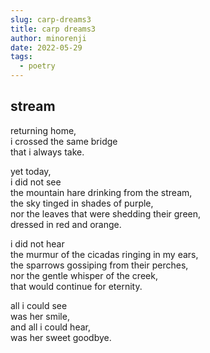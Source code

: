 ```yaml
---
slug: carp-dreams3
title: carp dreams3
author: minorenji
date: 2022-05-29
tags:
  - poetry
---
```


## stream

returning home,  
i crossed the same bridge  
that i always take.

yet today,  
i did not see  
the mountain hare drinking from the stream,  
the sky tinged in shades of purple,   
nor the leaves that were shedding their green,  
dressed in red and orange.

i did not hear  
the murmur of the cicadas ringing in my ears,  
the sparrows gossiping from their perches,  
nor the gentle whisper of the creek,  
that would continue for eternity.

all i could see  
was her smile,  
and all i could hear,  
was her sweet goodbye.
